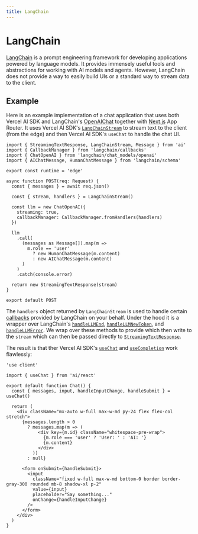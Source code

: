 ```yaml
---
title: LangChain
---
```


# LangChain

[LangChain](https://js.langchain.com/docs/) is a prompt engineering framework for developing applications powered by language models. It provides immensely useful tools and abstractions for working with AI models and agents.
However, LangChain does not provide a way to easily build UIs or a standard way to stream data to the client.

## Example

Here is an example implementation of a chat application that uses both Vercel AI SDK and LangChain's [OpenAIChat](https://js.langchain.com/docs/api/llms_openai/classes/OpenAIChat) together with [Next.js](https://nextjs.org/docs) App Router. It uses Vercel AI SDK's [`LangChainStream`](../api-reference#langchainstream) to stream text to the client (from the edge) and then Vercel AI SDK's `useChat` to handle the chat UI.

```tsx filename="app/api/chat/route.ts" {1,11,15,28}
import { StreamingTextResponse, LangChainStream, Message } from 'ai'
import { CallbackManager } from 'langchain/callbacks'
import { ChatOpenAI } from 'langchain/chat_models/openai'
import { AIChatMessage, HumanChatMessage } from 'langchain/schema'

export const runtime = 'edge'

async function POST(req: Request) {
  const { messages } = await req.json()

  const { stream, handlers } = LangChainStream()

  const llm = new ChatOpenAI({
    streaming: true,
    callbackManager: CallbackManager.fromHandlers(handlers)
  })

  llm
    .call(
      (messages as Message[]).map(m =>
        m.role == 'user'
          ? new HumanChatMessage(m.content)
          : new AIChatMessage(m.content)
      )
    )
    .catch(console.error)

  return new StreamingTextResponse(stream)
}

export default POST
```

The `handlers` object returned by `LangChainStream` is used to handle certain
[callbacks](https://js.langchain.com/docs/api/callbacks/) provided by LangChain on your behalf.
Under the hood it is a wrapper over LangChain's [`handleLLMEnd`](https://js.langchain.com/docs/api/callbacks/classes/BaseCallbackHandler#handlellmend), [`handleLLMNewToken`](https://js.langchain.com/docs/api/callbacks/classes/BaseCallbackHandler#handlellmnewtoken), and [`handleLLMError`](https://js.langchain.com/docs/api/callbacks/classes/BaseCallbackHandler#handlellmerror).
We wrap over these methods to provide which then write to the `stream` which can then be passed directly to [`StreamingTextResponse`](../api-reference/streaming-text-response#streamingtextresponse).

The result is that ther Vercel AI SDK's [`useChat`](../api-reference/use-chat) and [`useCompletion`](../api-reference/use-completion) work flawlessly:

```tsx filename="app/page.tsx"
'use client'

import { useChat } from 'ai/react'

export default function Chat() {
  const { messages, input, handleInputChange, handleSubmit } = useChat()

  return (
    <div className="mx-auto w-full max-w-md py-24 flex flex-col stretch">
      {messages.length > 0
        ? messages.map(m => (
            <div key={m.id} className="whitespace-pre-wrap">
              {m.role === 'user' ? 'User: ' : 'AI: '}
              {m.content}
            </div>
          ))
        : null}

      <form onSubmit={handleSubmit}>
        <input
          className="fixed w-full max-w-md bottom-0 border border-gray-300 rounded mb-8 shadow-xl p-2"
          value={input}
          placeholder="Say something..."
          onChange={handleInputChange}
        />
      </form>
    </div>
  )
}
```
